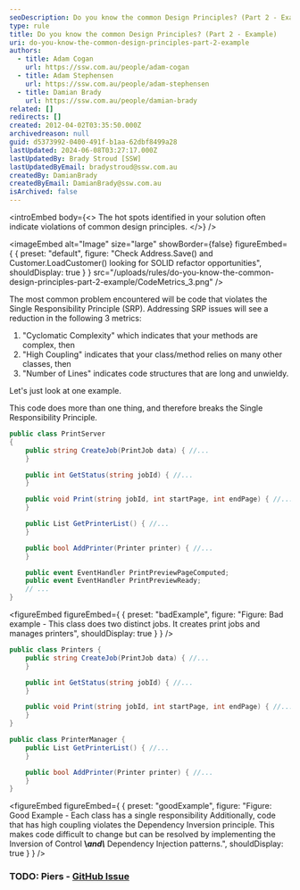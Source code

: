 ```yaml
---
seoDescription: Do you know the common Design Principles? (Part 2 - Example) Learn how to identify and refactor code that violates Single Responsibility Principle (SRP), reducing Cyclomatic Complexity, High Coupling, and Number of Lines.
type: rule
title: Do you know the common Design Principles? (Part 2 - Example)
uri: do-you-know-the-common-design-principles-part-2-example
authors:
  - title: Adam Cogan
    url: https://ssw.com.au/people/adam-cogan
  - title: Adam Stephensen
    url: https://ssw.com.au/people/adam-stephensen
  - title: Damian Brady
    url: https://ssw.com.au/people/damian-brady
related: []
redirects: []
created: 2012-04-02T03:35:50.000Z
archivedreason: null
guid: d5373992-0400-491f-b1aa-62dbf8499a28
lastUpdated: 2024-06-08T03:27:17.000Z
lastUpdatedBy: Brady Stroud [SSW]
lastUpdatedByEmail: bradystroud@ssw.com.au
createdBy: DamianBrady
createdByEmail: DamianBrady@ssw.com.au
isArchived: false
---
```


<introEmbed
  body={<>
The hot spots identified in your solution often indicate violations of common design principles.
  </>}
/>

<imageEmbed
  alt="Image"
  size="large"
  showBorder={false}
  figureEmbed={ {
    preset: "default",
    figure: "Check Address.Save() and Customer.LoadCustomer() looking for SOLID refactor opportunities",
    shouldDisplay: true
  } }
  src="/uploads/rules/do-you-know-the-common-design-principles-part-2-example/CodeMetrics_3.png"
/>

The most common problem encountered will be code that violates the Single Responsibility Principle (SRP). Addressing SRP issues will see a reduction in the following 3 metrics:

1. "Cyclomatic Complexity" which indicates that your methods are complex, then
2. "High Coupling" indicates that your class/method relies on many other classes, then
3. "Number of Lines" indicates code structures that are long and unwieldy.

Let's just look at one example.

This code does more than one thing, and therefore breaks the Single Responsibility Principle.

```csharp
public class PrintServer
{
    public string CreateJob(PrintJob data) { //...
    }

    public int GetStatus(string jobId) { //...
    }

    public void Print(string jobId, int startPage, int endPage) { //...
    }

    public List GetPrinterList() { //...
    }

    public bool AddPrinter(Printer printer) { //...
    }

    public event EventHandler PrintPreviewPageComputed;
    public event EventHandler PrintPreviewReady;
    // ...
}
```

<figureEmbed figureEmbed={ {
  preset: "badExample",
  figure: "Figure: Bad example - This class does two distinct jobs. It creates print jobs and manages printers",
  shouldDisplay: true
} } />


```csharp
public class Printers {
    public string CreateJob(PrintJob data) { //...
    }

    public int GetStatus(string jobId) { //...
    }

    public void Print(string jobId, int startPage, int endPage) { //...
    }
}

public class PrinterManager {
    public List GetPrinterList() { //...
    }

    public bool AddPrinter(Printer printer) { //...
    }
}
```

<figureEmbed figureEmbed={ {
  preset: "goodExample",
  figure: "Figure: Good Example - Each class has a single responsibility Additionally, code that has high coupling violates the Dependency Inversion principle. This makes code difficult to change but can be resolved by implementing the Inversion of Control **\\*and\\*** Dependency Injection patterns.",
  shouldDisplay: true
} } />


### TODO: Piers - [GitHub Issue](https://github.com/SSWConsulting/SSW.Rules.Content/issues/1535)
